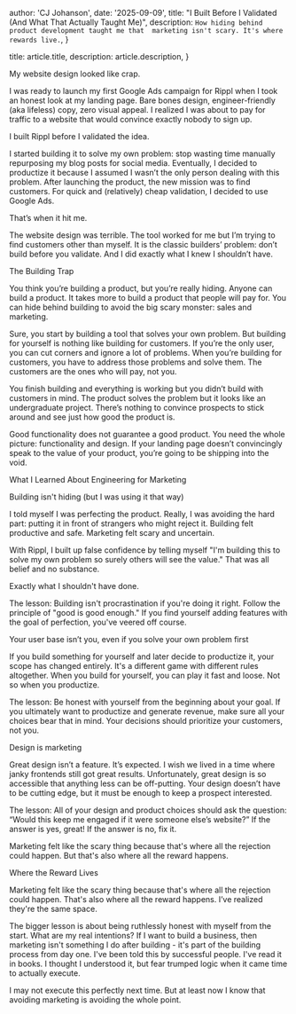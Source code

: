 
  author: 'CJ Johanson',
  date: '2025-09-09',
  title: "I Built Before I Validated (And What That Actually Taught Me)",
  description: `How hiding behind product development taught me that 
  marketing isn't scary. It's where rewards live.`,
}

  title: article.title,
  description: article.description,
}


My website design looked like crap.

I was ready to launch my first Google Ads campaign for Rippl when I took an honest look at my 
landing page. Bare bones design, engineer-friendly (aka lifeless) copy, zero visual 
appeal. I realized I was about to pay for traffic to a website that would convince exactly 
nobody to sign up.

I built Rippl before I validated the idea.

<AlignedImage src={burning_house_meme} alt="" />

I started building it to solve my own problem: stop wasting time manually repurposing my blog 
posts for social media. Eventually, I decided to productize it because I assumed I wasn’t 
the only person dealing with this problem. After launching the product, the new mission was 
to find customers. For quick and (relatively) cheap validation, I decided to use Google 
Ads. 

That’s when it hit me.

The website design was terrible. The tool worked for me but I’m trying to find customers other 
than myself. It is the classic builders’ problem: don’t build before you validate. And I did 
exactly what I knew I shouldn’t have.


<Header1 spacing="tight">The Building Trap</Header1>

You think you’re building a product, but you’re really hiding.  Anyone can build a 
product. It takes more to build a product that people will pay for. You can hide 
behind building to avoid the big scary monster: sales and marketing.

Sure, you start by building a tool that solves your own problem. But building for 
yourself is nothing like building for customers. If you’re the only user, you can 
cut corners and ignore a lot of problems. When you’re building for customers, you have to 
address those problems and solve them. The customers are the ones who will pay, not you.

You finish building and everything is working but you didn’t build with customers in 
mind. The product solves the problem but it looks like an undergraduate project. There’s 
nothing to convince prospects to stick around and see just how good the product is.

Good functionality does not guarantee a good product. You need the whole picture: 
functionality and design. If your landing page doesn’t convincingly speak to the value 
of your product, you’re going to be shipping into the void.


<Header1 spacing="tight">What I Learned About Engineering for Marketing</Header1>


<Header3>Building isn't hiding (but I was using it that way)</Header3>

I told myself I was perfecting the product. Really, I was avoiding 
the hard part: putting it in front of strangers who might reject 
it. Building felt productive and safe. Marketing felt scary and uncertain.

With Rippl, I built up false confidence by telling myself "I'm 
building this to solve my own problem so surely others will 
see the value." That was all belief and no substance.

Exactly what I shouldn't have done.

The lesson: Building isn't procrastination if you're doing it right. Follow 
the principle of "good is good enough." If you find yourself adding 
features with the goal of perfection, you've veered off course.

<Header3>Your user base isn’t you, even if you solve your own problem first</Header3>

If you build something for yourself and later decide to productize it, your scope 
has changed entirely. It's a different game with different rules altogether. When 
you build for yourself, you can play it fast and loose. Not so when you productize.

The lesson: Be honest with yourself from the beginning about your goal. If you 
ultimately want to productize and generate revenue, make sure all your choices 
bear that in mind. Your decisions should prioritize your customers, not you.

<Header3>Design is marketing</Header3>

Great design isn’t a feature. It’s expected. I wish we lived in a time where janky 
frontends still got great results. Unfortunately, great design is so accessible 
that anything less can be off-putting. Your design doesn’t have to be cutting edge, 
but it must be enough to keep a prospect interested.

The lesson: All of your design and product choices should ask the question: 
“Would this keep me engaged if it were someone else’s website?” If the answer is 
yes, great! If the answer is no, fix it.

<PullQuote spacing="loose">Marketing felt like the scary thing because that's where 
all the rejection could happen. But that's also where all the reward happens.</PullQuote>

<Header1 spacing="tight">Where the Reward Lives</Header1>

Marketing felt like the scary thing because that's where all the rejection could happen. 
That's also where all the reward happens. I’ve realized they're the same space.

The bigger lesson is about being ruthlessly honest with myself from the start. 
What are my real intentions? If I want to build a business, then marketing isn't something 
I do after building - it's part of the building process from day one. I've been told this 
by successful people. I've read it in books. I thought I understood it, but fear trumped 
logic when it came time to actually execute.

I may not execute this perfectly next time. But at least now I know that avoiding marketing 
is avoiding the whole point.
